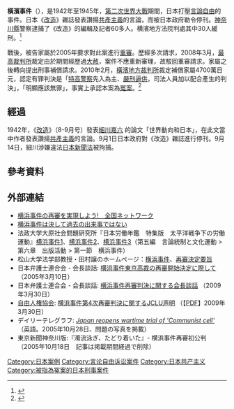 '''橫濱事件'''（{{jpn|j=横浜事件|hg=よこはまじけん|rm=Yokohama Jiken|f=y}}），是1942年至1945年，[[第二次世界大戰|第二次世界大戰]]期間，日本打壓[[言論自由|言論自由]]的事件。日本《[[改造_(杂志)|改造]]》雜誌發表讚揚[[共產主義|共產主義]]的言論，而被日本政府勒令停刊。[[神奈川縣|神奈川縣]]警察逮捕了《改造》的編輯及記者60多人。横濱地方法院判處其中30人緩刑。<ref>{{cite web|title=横浜事件の再審を実現しよう!　全国ネットワーク|url=http://members.at.infoseek.co.jp/yoko_hama/main.html|deadurl=yes|archiveurl=https://web.archive.org/web/20100322235725/http://members.at.infoseek.co.jp/yoko_hama/main.html|archivedate=2010-03-22}}</ref>

戰後，被告家屬於2005年要求對此案進行[[重審|重審]]。歷經多次請求，2008年3月，[[最高裁判所|最高裁判所]]裁定由於期間經歷過[[大赦|大赦]]，案件不應重新審理，故駁回重審請求。家屬之後轉向提出刑事補償請求。2010年2月，[[橫濱地方裁判所|橫濱地方裁判所]]裁定補償家屬4700萬日元，認定有罪判決是「[[特高警察|特高警察]]先入為主、[[刑求|嚴刑逼供]]，司法人員加以配合產生的判決」，「明顯應該無罪」，事實上承認本案為[[冤案|冤案]]。<ref>{{Cite web |url=http://www.47news.jp/CN/201002/CN2010020401000015.html |title=共同通信 2010年2月4日 |access-date=2019年12月23日 |archive-date=2010年2月6日 |archive-url=https://web.archive.org/web/20100206005421/http://www.47news.jp/CN/201002/CN2010020401000015.html |dead-url=no }}</ref>

==經過==
1942年，《[[改造_(杂志)|改造]]》（8-9月号）發表[[細川嘉六|細川嘉六]]<!--個人名を削除する必要があるか？同人の項目でも横浜事件の説明がある。-->的論文「世界動向和日本」，在此文當中作者發表讚揚[[共產主義|共產主義]]的言論。9月1日日本政府對《改造》雜誌進行停刊。9月14日，細川涉嫌違法[[日本新聞法|日本新聞法]]被拘捕。

==參考資料==
{{reflist}}

== 外部連結 ==
* [https://web.archive.org/web/20100322235725/http://members.at.infoseek.co.jp/yoko_hama/main.html 横浜事件の再審を実現しよう!　全国ネットワーク]
* [http://www.jca.apc.org/stopUSwar/Japanmilitarism/yokohama_jiken.htm 横浜事件は決して過去の出来事ではない] {{Wayback|url=http://www.jca.apc.org/stopUSwar/Japanmilitarism/yokohama_jiken.htm |date=20201030140949 }}
* 法政大学大原社会問題研究所『日本労働年鑑　特集版　太平洋戦争下の労働運動』[https://web.archive.org/web/20131113145918/http://oohara.mt.tama.hosei.ac.jp/rn/senji2/rnsenji2-223.html 横浜事件1]、[https://web.archive.org/web/20130615124252/http://oohara.mt.tama.hosei.ac.jp/rn/senji2/rnsenji2-226.html 横浜事件2]、[https://web.archive.org/web/20130615124953/http://oohara.mt.tama.hosei.ac.jp/rn/senji2/rnsenji2-228.html 横浜事件3]（第五編　言論統制と文化運動 > 第六章　出版活動 > 第一節　横浜事件）
* 松山大学法学部教授・田村譲のホームページ：[https://web.archive.org/web/20110224163848/http://www.cc.matsuyama-u.ac.jp/~tamura/yokohamajikenn.htm 横浜事件]、[https://web.archive.org/web/20090403101518/http://www.cc.matsuyama-u.ac.jp/~tamura/yokohamajikennsaisinnketeiyousi.htm 再審決定要旨]
* 日本弁護士連合会 - 会長談話: [https://web.archive.org/web/20070930185805/http://www.nichibenren.or.jp/ja/opinion/statement/2005_02.html 横浜事件東京高裁の再審開始決定に際して]（2005年3月10日）
* 日本弁護士連合会 - 会長談話: [http://www.nichibenren.or.jp/ja/opinion/statement/090330.html 横浜事件再審判決に関する会長談話] {{Wayback|url=http://www.nichibenren.or.jp/ja/opinion/statement/090330.html |date=20090424140308 }}（2009年3月30日）
* [[自由人権協会|自由人権協会]]: [http://www.jclu.org/file/yokohamajikenn4thsaisinseimei.pdf 横浜事件第4次再審判決に関するJCLU声明]{{dead link|date=2018年3月 |bot=InternetArchiveBot |fix-attempted=yes }} （【[[PDF|PDF]]】2009年3月30日）
* デイリーテレグラフ: ''[http://www.telegraph.co.uk/news/main.jhtml?xml=/news/2005/10/28/wjapan28.xml Japan reopens wartime trial of 'Communist cell'] {{Wayback|url=http://www.telegraph.co.uk/news/main.jhtml?xml=%2Fnews%2F2005%2F10%2F28%2Fwjapan28.xml |date=20080226161909 }}''（英語。2005年10月28日、問題の写真を掲載）
* 東京新聞神奈川版:『濁流泳ぎ、たどり着いた』- 横浜事件再審初公判（2005年10月18日　記事は掲載期間経過で削除）

{{日本共产党}}
{{日本裁判所}}
[[Category:日本案例|Category:日本案例]]
[[Category:言论自由诉讼案件|Category:言论自由诉讼案件]]
[[Category:日本共产主义|Category:日本共产主义]]
[[Category:被指為冤案的日本刑事案件|Category:被指為冤案的日本刑事案件]]